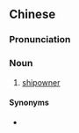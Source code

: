{{also|船东}}
==Chinese==
{{zh-forms|s=船东}}

===Pronunciation===
{{zh-pron
|m=chuándōng
|c=syun4 dung1
|cat=n
}}

===Noun===
{{zh-noun}}

# [[shipowner]]

====Synonyms====
* {{zh-l|船主}}